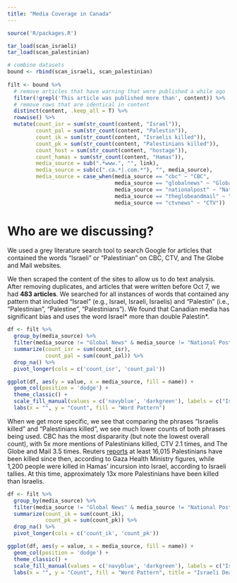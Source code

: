 ```yaml
---
title: "Media Coverage in Canada"
---
```


```r
source('R/packages.R')

tar_load(scan_israeli)
tar_load(scan_palestinian)

# combine datasets 
bound <- rbind(scan_israeli, scan_palestinian)
  
filt <- bound %>% 
  # remove articles that have warning that were published a while ago
  filter(!grepl('This article was published more than', content)) %>% 
  # remove rows that are identical in content
  distinct(content, .keep_all = T) %>% 
  rowwise() %>% 
  mutate(count_isr = sum(str_count(content, "Israel")),
         count_pal = sum(str_count(content, "Palestin")),
         count_ik = sum(str_count(content, "Israelis killed")),
         count_pk = sum(str_count(content, "Palestinians killed")),
         count_host = sum(str_count(content, "hostage")), 
         count_hamas = sum(str_count(content, "Hamas")),
         media_source = sub(".*www.", "", link),
         media_source = sub(c(".ca.*|.com.*"), "", media_source),
         media_source = case_when(media_source == "cbc" ~ "CBC",
                                  media_source == "globalnews" ~ "Global News",
                                  media_source == "nationalpost" ~ "National Post",
                                  media_source == "theglobeandmail" ~ "Globe and Mail",
                                  media_source == "ctvnews" ~ "CTV"))
```

# Who are we discussing? 

We used a grey literature search tool to search Google for articles that contained the words "Israeli" or "Palestinian" on CBC, CTV, and The Globe and Mail websites. 

We then scraped the content of the sites to allow us to do text analysis. After removing duplicates, and articles that were written before Oct 7, we had **483 articles**. We searched for all instances of words that contained any pattern that included "Israel" (e.g., Israel, Israeli, Israelis) and "Palestin" (i.e., "Palestinian", "Palestine", "Palestinians"). We found that Canadian media has significant bias and uses the word Israel* more than double Palestin*.

```r
df <- filt %>% 
  group_by(media_source) %>% 
  filter(media_source != "Global News" & media_source != "National Post") %>%
  summarize(count_isr = sum(count_isr),
            count_pal = sum(count_pal)) %>% 
  drop_na() %>% 
  pivot_longer(cols = c('count_isr', 'count_pal'))

ggplot(df, aes(y = value, x = media_source, fill = name)) + 
  geom_col(position = 'dodge') + 
  theme_classic() + 
  scale_fill_manual(values = c('navyblue', 'darkgreen'), labels = c("Israel*", "Palestin*")) +
  labs(x = "", y = "Count", fill = "Word Pattern")

```

When we get more specific, we see that comparing the phrases "Israelis killed" and "Palestinians killed", we see much lower counts of both phrases being used. CBC has the most dispararity (but note the lowest overall count), with 5x more mentions of Palestinians killed, CTV 2.1 times, and The Globe and Mail 3.5 times. Reuters [reports](https://www.reuters.com/world/middle-east/how-many-palestinians-have-died-gaza-war-how-will-counting-continue-2023-12-06/) at least 16,015 Palestinians have been killed since then, according to Gaza Health Ministry figures, while 1,200 people were killed in Hamas' incursion into Israel, according to Israeli tallies. At this time, approximately 13x more Palestinians have been killed than Israelis.
```r
df <- filt %>% 
  group_by(media_source) %>% 
  filter(media_source != "Global News" & media_source != "National Post") %>%
  summarize(count_ik = sum(count_ik),
            count_pk = sum(count_pk)) %>% 
  drop_na() %>% 
  pivot_longer(cols = c('count_ik', 'count_pk'))

ggplot(df, aes(y = value, x = media_source, fill = name)) + 
  geom_col(position = 'dodge') + 
  theme_classic() + 
  scale_fill_manual(values = c('navyblue', 'darkgreen'), labels = c("Israelis killed", "Palestinians killed")) +
  labs(x = "", y = "Count", fill = "Word Pattern", title = "Israeli Death Count: 1,200 & Palestinian Death Count: 16,015")

```

